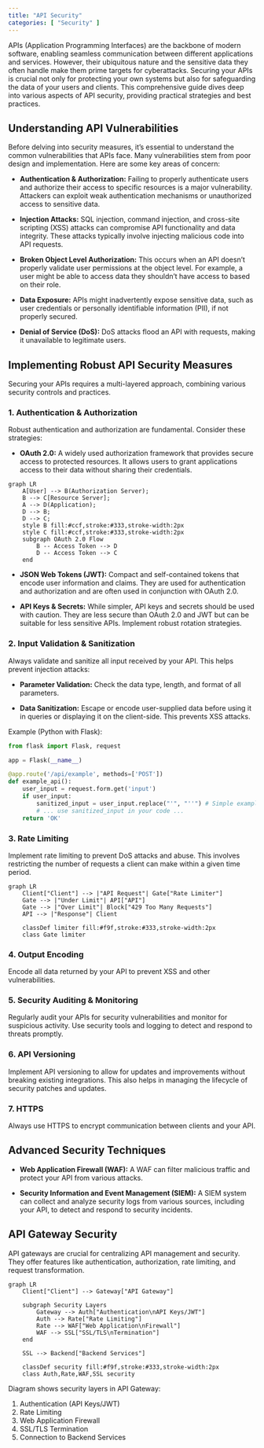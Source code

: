 ```yaml
---
title: "API Security"
categories: [ "Security" ]
---
```


APIs (Application Programming Interfaces) are the backbone of modern software, enabling seamless communication between different applications and services. However, their ubiquitous nature and the sensitive data they often handle make them prime targets for cyberattacks. Securing your APIs is crucial not only for protecting your own systems but also for safeguarding the data of your users and clients. This comprehensive guide dives deep into various aspects of API security, providing practical strategies and best practices.

## Understanding API Vulnerabilities

Before delving into security measures, it's essential to understand the common vulnerabilities that APIs face. Many vulnerabilities stem from poor design and implementation. Here are some key areas of concern:

-   **Authentication & Authorization:** Failing to properly authenticate users and authorize their access to specific resources is a major vulnerability. Attackers can exploit weak authentication mechanisms or unauthorized access to sensitive data.

-   **Injection Attacks:** SQL injection, command injection, and cross-site scripting (XSS) attacks can compromise API functionality and data integrity. These attacks typically involve injecting malicious code into API requests.

-   **Broken Object Level Authorization:** This occurs when an API doesn't properly validate user permissions at the object level. For example, a user might be able to access data they shouldn't have access to based on their role.

-   **Data Exposure:** APIs might inadvertently expose sensitive data, such as user credentials or personally identifiable information (PII), if not properly secured.

-   **Denial of Service (DoS):** DoS attacks flood an API with requests, making it unavailable to legitimate users.

## Implementing Robust API Security Measures

Securing your APIs requires a multi-layered approach, combining various security controls and practices.

### 1. Authentication & Authorization

Robust authentication and authorization are fundamental. Consider these strategies:

-   **OAuth 2.0:** A widely used authorization framework that provides secure access to protected resources. It allows users to grant applications access to their data without sharing their credentials.

```mermaid
graph LR
    A[User] --> B(Authorization Server);
    B --> C[Resource Server];
    A --> D(Application);
    D --> B;
    D --> C;
    style B fill:#ccf,stroke:#333,stroke-width:2px
    style C fill:#ccf,stroke:#333,stroke-width:2px
    subgraph OAuth 2.0 Flow
        B -- Access Token --> D
        D -- Access Token --> C
    end
```

-   **JSON Web Tokens (JWT):** Compact and self-contained tokens that encode user information and claims. They are used for authentication and authorization and are often used in conjunction with OAuth 2.0.

-   **API Keys & Secrets:** While simpler, API keys and secrets should be used with caution. They are less secure than OAuth 2.0 and JWT but can be suitable for less sensitive APIs. Implement robust rotation strategies.

### 2. Input Validation & Sanitization

Always validate and sanitize all input received by your API. This helps prevent injection attacks:

-   **Parameter Validation:** Check the data type, length, and format of all parameters.

-   **Data Sanitization:** Escape or encode user-supplied data before using it in queries or displaying it on the client-side. This prevents XSS attacks.

Example (Python with Flask):

``` python
from flask import Flask, request

app = Flask(__name__)

@app.route('/api/example', methods=['POST'])
def example_api():
    user_input = request.form.get('input')
    if user_input:
        sanitized_input = user_input.replace("'", "''") # Simple example, use a dedicated library for robust sanitization
        # ... use sanitized_input in your code ...
    return 'OK'
```

### 3. Rate Limiting

Implement rate limiting to prevent DoS attacks and abuse. This involves restricting the number of requests a client can make within a given time period.

```mermaid

graph LR
    Client["Client"] --> |"API Request"| Gate["Rate Limiter"]
    Gate --> |"Under Limit"| API["API"]
    Gate --> |"Over Limit"| Block["429 Too Many Requests"]
    API --> |"Response"| Client
    
    classDef limiter fill:#f9f,stroke:#333,stroke-width:2px
    class Gate limiter

```

### 4. Output Encoding

Encode all data returned by your API to prevent XSS and other vulnerabilities.

### 5. Security Auditing & Monitoring

Regularly audit your APIs for security vulnerabilities and monitor for suspicious activity. Use security tools and logging to detect and respond to threats promptly.

### 6. API Versioning

Implement API versioning to allow for updates and improvements without breaking existing integrations. This also helps in managing the lifecycle of security patches and updates.

### 7. HTTPS

Always use HTTPS to encrypt communication between clients and your API.

## Advanced Security Techniques

-   **Web Application Firewall (WAF):** A WAF can filter malicious traffic and protect your API from various attacks.

-   **Security Information and Event Management (SIEM):** A SIEM system can collect and analyze security logs from various sources, including your API, to detect and respond to security incidents.

## API Gateway Security

API gateways are crucial for centralizing API management and security. They offer features like authentication, authorization, rate limiting, and request transformation.

```mermaid
graph LR
    Client["Client"] --> Gateway["API Gateway"]
    
    subgraph Security Layers
        Gateway --> Auth["Authentication\nAPI Keys/JWT"]
        Auth --> Rate["Rate Limiting"]
        Rate --> WAF["Web Application\nFirewall"]
        WAF --> SSL["SSL/TLS\nTermination"]
    end
    
    SSL --> Backend["Backend Services"]
    
    classDef security fill:#f9f,stroke:#333,stroke-width:2px
    class Auth,Rate,WAF,SSL security
```


Diagram shows security layers in API Gateway:

1. Authentication (API Keys/JWT)
2. Rate Limiting
3. Web Application Firewall
4. SSL/TLS Termination
5. Connection to Backend Services